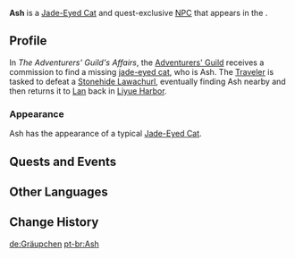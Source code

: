 {{Character Infobox
|type             = Quest NPC
|group            = Cat NPCs
|image            = Wildlife Jade-Eyed Cat Icon.png <!--NPC Ash.png-->
|region           = Liyue
|location         = Liyue
|title            = Curious Cat
}}
'''Ash''' is a [[Jade-Eyed Cat]] and quest-exclusive [[NPC]] that appears in the {{Quest|The Adventurers' Guild's Affairs}}.

==Profile==
In ''The Adventurers' Guild's Affairs'', the [[Adventurers' Guild]] receives a commission to find a missing [[Jade-Eyed Cat|jade-eyed cat]], who is Ash. The [[Traveler]] is tasked to defeat a [[Stonehide Lawachurl]], eventually finding Ash nearby and then returns it to [[Lan]] back in [[Liyue Harbor]].

===Appearance===
Ash has the appearance of a typical [[Jade-Eyed Cat]].

==Quests and Events==
{{Quests and Events}}

==Other Languages==
{{Other Languages
|en      = Ash
|zhs     = 灰灰
|zhs_rm  = Huīhuī
|zht     = 灰灰
|zht_rm  = Huīhuī
|zh_tl   = Gray-Gray
|zh_note = The word {{zh|s=灰|t=灰|rm=huī}} can mean either "gray" or "{{w|ash}}." It is reduplicated here as a diminutive.
|ja      = 灰灰
|ja_rm   = Kaikai{{Assumed}}
|ja_tl   = Ash-Ash
|ko      = 그레이
|ko_tl   = Gray
|es      = Huihui
|es_tl   = Gray-Gray
|es_lang = zh
|fr      = Grisounet
|fr_tl   = Little Gray
|fr_note = {{fr|Grisounet}} is a diminutive form of {{fr|gris|gray.}}
|ru      = Дымок
|ru_tl   = Little Smoke Cloud
|th      = Ash
|vi      = Ash
|de      = Gräupchen
|de_tl   = Little Gray
|id      = Ash
|pt      = Ash
|tr      = Ash
|it      = Cenerino
|it_tl   = Ashy
}}

==Change History==
{{Change History|1.1}}

[[de:Gräupchen]]
[[pt-br:Ash]]